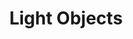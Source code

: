 ---
title: "Light Objects"
description: "Use different types of light objects to make your scene more realistic and engaging. "
---